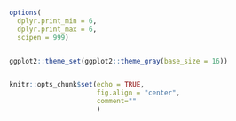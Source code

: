 ```r

options(
  dplyr.print_min = 6, 
  dplyr.print_max = 6,
  scipen = 999)


ggplot2::theme_set(ggplot2::theme_gray(base_size = 16))


knitr::opts_chunk$set(echo = TRUE, 
                      fig.align = "center",
                      comment=""
                      )

```



